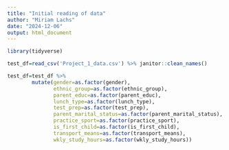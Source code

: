 ```yaml
---
title: "Initial reading of data"
author: "Miriam Lachs"
date: "2024-12-06"
output: html_document
---
```


```r
library(tidyverse)
```

```r
test_df=read_csv('Project_1_data.csv') %>% janitor::clean_names() 

test_df=test_df %>% 
        mutate(gender=as.factor(gender),
               ethnic_group=as.factor(ethnic_group),
               parent_educ=as.factor(parent_educ),
               lunch_type=as.factor(lunch_type),
               test_prep=as.factor(test_prep),
               parent_marital_status=as.factor(parent_marital_status),
               practice_sport=as.factor(practice_sport),
               is_first_child=as.factor(is_first_child),
               transport_means=as.factor(transport_means),
               wkly_study_hours=as.factor(wkly_study_hours))
```


